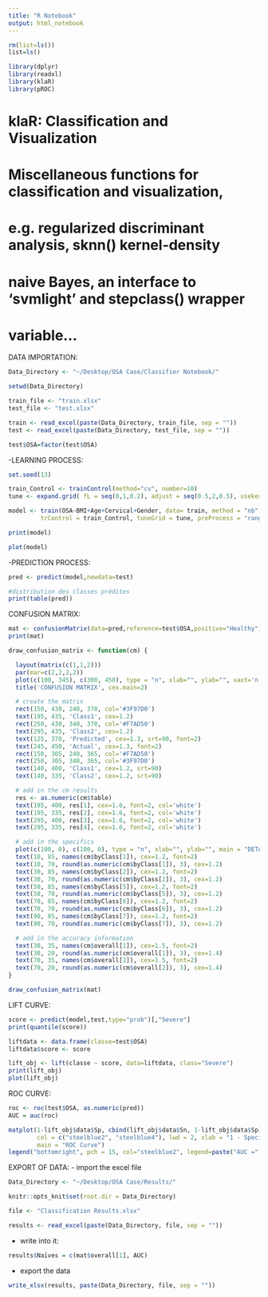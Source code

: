 ```yaml
---
title: "R Notebook"
output: html_notebook
---
```



```r
rm(list=ls())
list=ls()
```

```r
library(dplyr)
library(readxl)
library(klaR)
library(pROC)
```

# klaR: Classification and Visualization
# Miscellaneous functions for classification and visualization, 
# e.g. regularized discriminant analysis, sknn() kernel-density
# naive Bayes, an interface to 'svmlight' and stepclass() wrapper
# variable...

DATA IMPORTATION:
```r
Data_Directory <- "~/Desktop/OSA Case/Classifier Notebook/"

setwd(Data_Directory)

train_file <- "train.xlsx"
test_file <- "test.xlsx"

train <- read_excel(paste(Data_Directory, train_file, sep = ""))
test <- read_excel(paste(Data_Directory, test_file, sep = ""))

test$OSA=factor(test$OSA)
```

-LEARNING PROCESS:
```r
set.seed(13)

train_Control <- trainControl(method="cv", number=10)
tune <- expand.grid( fL = seq(0,1,0.2), adjust = seq(0.5,2,0.5), usekernel = c(FALSE, TRUE))

model <- train(OSA~BMI+Age+Cervical+Gender, data= train, method = "nb",
         trControl = train_Control, tuneGrid = tune, preProcess = "range")

print(model)
```

```r
plot(model)
```


-PREDICTION PROCESS:
```r
pred <- predict(model,newdata=test)

#distribution des classes prédites
print(table(pred))
```

CONFUSION MATRIX:
```r
mat <- confusionMatrix(data=pred,reference=test$OSA,positive="Healthy")
print(mat)
```

```r
draw_confusion_matrix <- function(cm) {

  layout(matrix(c(1,1,2)))
  par(mar=c(2,2,2,2))
  plot(c(100, 345), c(300, 450), type = "n", xlab="", ylab="", xaxt='n', yaxt='n')
  title('CONFUSION MATRIX', cex.main=2)

  # create the matrix 
  rect(150, 430, 240, 370, col='#3F97D0')
  text(195, 435, 'Class1', cex=1.2)
  rect(250, 430, 340, 370, col='#F7AD50')
  text(295, 435, 'Class2', cex=1.2)
  text(125, 370, 'Predicted', cex=1.3, srt=90, font=2)
  text(245, 450, 'Actual', cex=1.3, font=2)
  rect(150, 305, 240, 365, col='#F7AD50')
  rect(250, 305, 340, 365, col='#3F97D0')
  text(140, 400, 'Class1', cex=1.2, srt=90)
  text(140, 335, 'Class2', cex=1.2, srt=90)

  # add in the cm results 
  res <- as.numeric(cm$table)
  text(195, 400, res[1], cex=1.6, font=2, col='white')
  text(195, 335, res[2], cex=1.6, font=2, col='white')
  text(295, 400, res[3], cex=1.6, font=2, col='white')
  text(295, 335, res[4], cex=1.6, font=2, col='white')

  # add in the specifics 
  plot(c(100, 0), c(100, 0), type = "n", xlab="", ylab="", main = "DETAILS", xaxt='n', yaxt='n')
  text(10, 85, names(cm$byClass[1]), cex=1.2, font=2)
  text(10, 70, round(as.numeric(cm$byClass[1]), 3), cex=1.2)
  text(30, 85, names(cm$byClass[2]), cex=1.2, font=2)
  text(30, 70, round(as.numeric(cm$byClass[2]), 3), cex=1.2)
  text(50, 85, names(cm$byClass[5]), cex=1.2, font=2)
  text(50, 70, round(as.numeric(cm$byClass[5]), 3), cex=1.2)
  text(70, 85, names(cm$byClass[6]), cex=1.2, font=2)
  text(70, 70, round(as.numeric(cm$byClass[6]), 3), cex=1.2)
  text(90, 85, names(cm$byClass[7]), cex=1.2, font=2)
  text(90, 70, round(as.numeric(cm$byClass[7]), 3), cex=1.2)

  # add in the accuracy information 
  text(30, 35, names(cm$overall[1]), cex=1.5, font=2)
  text(30, 20, round(as.numeric(cm$overall[1]), 3), cex=1.4)
  text(70, 35, names(cm$overall[2]), cex=1.5, font=2)
  text(70, 20, round(as.numeric(cm$overall[2]), 3), cex=1.4)
}  
```

```r
draw_confusion_matrix(mat)
```

LIFT CURVE:
```r
score <- predict(model,test,type="prob")[,"Severe"]
print(quantile(score))

liftdata <- data.frame(classe=test$OSA)
liftdata$score <- score

lift_obj <- lift(classe ~ score, data=liftdata, class="Severe")
print(lift_obj)
plot(lift_obj)
```

ROC CURVE:
```r
roc <- roc(test$OSA, as.numeric(pred))
AUC = auc(roc)
```

```r
matplot(1-lift_obj$data$Sp, cbind(lift_obj$data$Sn, 1-lift_obj$data$Sp), type = "l", 
        col = c("steelblue2", "steelblue4"), lwd = 2, xlab = "1 - Specificity",ylab = "Sensitivity", 
        main = "ROC Curve")
legend("bottomright", pch = 15, col="steelblue2", legend=paste("AUC =", round(AUC,3)))
```


EXPORT OF DATA:
- import the excel file
```r
Data_Directory <- "~/Desktop/OSA Case/Results/"

knitr::opts_knit$set(root.dir = Data_Directory)

file <- "Classification Results.xlsx"

results <- read_excel(paste(Data_Directory, file, sep = ""))
```

- write into it:
```r
results$Naïves = c(mat$overall[1], AUC)
```

- export the data 
```r
write_xlsx(results, paste(Data_Directory, file, sep = ""))
```

